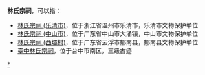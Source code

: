 '''林氏宗祠'''，可以指：
*[[林氏宗祠_(乐清市)|林氏宗祠 (乐清市)]]，位于浙江省温州市乐清市，乐清市文物保护单位
*[[林氏宗祠_(中山市)|林氏宗祠 (中山市)]]，位于广东省中山市大涌镇，中山市文物保护单位
*[[林氏宗祠_(西壩村)|林氏宗祠 (西壩村)]]，位于广东省云浮市郁南县，郁南县文物保护单位
*[[臺中林氏宗祠|臺中林氏宗祠]]，位于台中市南区，三级古迹

{{Disambig|cat=四字宗祠消歧义|L}}
[[Category:林姓宗祠|*]]